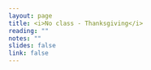 ```yaml
---
layout: page
title: <i>No class - Thanksgiving</i>
reading: ""
notes: ""
slides: false
link: false
---
```


